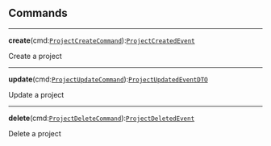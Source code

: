 


<div
  class={"spacer"}
/>



<div
  class={"spacer"}
/>



## Commands



---

**create**(cmd:[`ProjectCreateCommand`](#d2-project-create)):[`ProjectCreatedEvent`](#d2-project-create)<br/>

Create a project



---

**update**(cmd:[`ProjectUpdateCommand`](#d2-project-update)):[`ProjectUpdatedEventDTO`](#d2-project-update)<br/>

Update a project



---

**delete**(cmd:[`ProjectDeleteCommand`](#d2-project-delete)):[`ProjectDeletedEvent`](#d2-project-delete)<br/>

Delete a project


